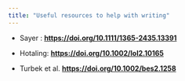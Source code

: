 ```yaml
---
title: "Useful resources to help with writing"
---
```


-   Sayer : [**https://doi.org/10.1111/1365-2435.13391**](https://doi.org/10.1111/1365-2435.13391)

-   Hotaling: [**https://doi.org/10.1002/lol2.10165**](https://doi.org/10.1002/lol2.10165)

-   Turbek et al. [**https://doi.org/10.1002/bes2.1258**](https://doi.org/10.1002/bes2.1258)
